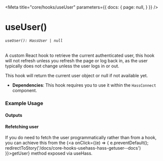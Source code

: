 
<Meta title="core/hooks/useUser" parameters={{
  docs: {
    page: null,
  }
}} />

# useUser()
###### `useUser(): HassUser | null`

A custom React hook to retrieve the current authenticated user, this hook will not refresh unless you refresh the page or log back in, as the user typically does not change unless the user logs in or out.

This hook will return the current user object or null if not available yet.

- **Dependencies**: This hook requires you to use it within the `HassConnect` component.

### Example Usage

<Source dark code={basicExample} />

#### Outputs

<Canvas of={Primary.PrimaryExample} />

#### Refetching user
If you do need to fetch the user programmatically rather than from a hook, you can achieve this from the {<a onClick={(e) => {
  e.preventDefault();
  redirectToStory('/docs/core-hooks-usehass-hass-getuser--docs')
}}>getUser</a>} method exposed via useHass.

